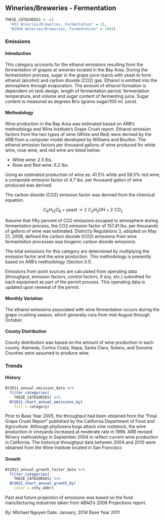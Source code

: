 ## Wineries/Breweries - Fermentation

```r
THESE_CATEGORIES <- c(
  "#31 Wineries/Breweries, Fermentation" = 31,
  "#1904 Wineries/Breweries, Fermentation" = 1904)
```

### Emissions

#### Introduction {-}

This category accounts for the ethanol emissions resulting from the fermentation of grapes at wineries located in the Bay Area. During the fermentation process, sugar in the grape juice reacts with yeast to form ethanol (alcohol) and carbon dioxide (CO2) gas. Ethanol is emitted into the atmosphere through evaporation. The amount of ethanol formation is dependent on tank design, length of fermentation period, fermentation temperature, and volume and sugar content of fermenting juice. Sugar content is measured as degrees Brix (grams sugar/100 ml. juice).

#### Methodology {-}

Wine production in the Bay Area was estimated based on ARB’s methodology and Wine Institute‘s Grape Crush report. Ethanol emission factors from the two types of wine (White and Red) were derived by the ARB from a computer model developed by Williams and Boulton. The ethanol emission factors per thousand gallons of wine produced for white wine, rose wine, and red wine are listed below:

- White wine: 2.5 lbs.
- Rose and Red wine: 6.2 lbs.

Using an estimated production of wine as: 41.5% white and 58.5% red wine, a composite emission factor of 4.7 lbs. per thousand gallon of wine produced was derived.

The carbon dioxide (CO2) emission factor was derived from the chemical equation.

$$
C_{6}H_{12}O_{6} + \text{yeast} \rightarrow 2\ C_{2}H_{5}OH + 2\ CO_{2}
$$

Assume that fifty percent of CO2 emissions escaped to atmosphere during fermentation process, the CO2 emission factor of 157.41 lbs. per thousands of gallons of wine was estimated. District’s Regulations 3, adopted on May 21, 2008, defined the carbon dioxide (CO2) emissions from wine fermentation processes was biogenic carbon dioxide emissions.

The total emissions for this category are determined by multiplying the emission factor and the wine production. This methodology is presently based on ARB's methodology (Section 5.1).

Emissions from point sources are calculated from operating data (throughput, emission factors, control factors, if any, etc.) submitted for each equipment as part of the permit process. This operating data is updated upon renewal of the permit.

#### Monthly Variation {-}

The ethanol emissions associated with wine fermentation occurs during the grape crushing season, which generally runs from mid-August through October.

#### County Distribution {-}

County distribution was based on the amount of wine production in each county. Alameda, Contra Costa, Napa, Santa Clara, Solano, and Sonoma Counties were assumed to produce wine.

### Trends

#### History {-}

```r
BY2011_annual_emission_data %>%
  filter_categories(
    THESE_CATEGORIES) %>%
  BY2011_chart_annual_emissions_by(
    fill = category)
```

Prior to Base Year 2005, the throughput had been obtained from the "Final Grape Crush Report" published by the California Department of Food and Agriculture. Although phylloxera bugs attack vine rootstock, the wine production in vineyards increased at moderate rate in 1996. ARB revised Winery methodology in September 2004 to reflect current wine production in California. The historical throughput data between 2004 and 2010 were obtained from the Wine Institute located in San Francisco

#### Growth {-}

```r
BY2011_annual_growth_factor_data %>%
  filter_categories(
    THESE_CATEGORIES) %>%
  BY2011_chart_annual_growth_by(
    color = cnty_abbr)
```

Past and future projection of emissions was based on the food manufacturing industries taken from ABAG’s 2009 Projections report.

By: Michael Nguyen 
Date: January, 2014 
Base Year 2011
